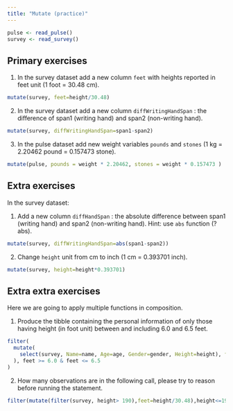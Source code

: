 ```yaml
---
title: "Mutate (practice)"
---
```


```r
pulse <- read_pulse() 
survey <- read_survey()
```

## Primary exercises


1.  In the survey dataset add a new column `feet` with heights reported in feet unit (1 foot = 30.48 cm).

```r
mutate(survey, feet=height/30.48)
```

2. In the survey dataset add a new column `diffWritingHandSpan` : the difference of span1 (writing hand) and span2 (non-writing hand). 

```r
mutate(survey, diffWritingHandSpan=span1-span2)
```

3. In the pulse dataset add new weight variables `pounds` and `stones` (1 kg  = 2.20462 pound = 0.157473 stone).

```r
mutate(pulse, pounds = weight * 2.20462, stones = weight * 0.157473 )

```


## Extra exercises

In the survey dataset: 

1. Add a new column `diffHandSpan` : the absolute difference between span1 (writing hand) and span2 (non-writing hand). Hint: use `abs` function (?abs).  

```r
mutate(survey, diffWritingHandSpan=abs(span1-span2))
```

2. Change `height` unit from cm to inch (1 cm = 0.393701 inch).

```r
mutate(survey, height=height*0.393701)
```

## Extra extra exercises

Here we are going to apply multiple functions in composition.

1. Produce the tibble containing the personal information of only those having height (in foot unit) 
between and including 6.0 and 6.5 feet.     

```r
filter( 
  mutate( 
    select(survey, Name=name, Age=age, Gender=gender, Height=height), feet=Height/30.48 
  ), feet >= 6.0 & feet <= 6.5 
) 

```


2. How many observations are in the following call, please try to reason before running the statement. 

```r
filter(mutate(filter(survey, height> 190),feet=height/30.48),height<=190 )
```

